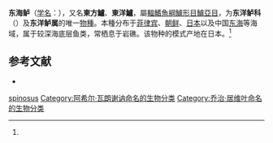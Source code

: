 {{Speciesbox
| status = 
| status_system = 
| image = Niphon spinosus.jpg
| display parents=3
| grandparent authority=
| parent authority=[[Cuvier|Cuvier]], 1828
| taxon = Niphon spinosus
| authority = [[Cuvier|Cuvier]] & [[Achille_Valenciennes|Valenciennes]], 1828<ref name='id7039'>{{cite web| url =http://www.bioinfo.cn/db05/BjdwSpecies.php?action=view&id=7039| title =东海鲈| work =《中国动物物种编目数据库》| publisher =中国科学院微生物研究所| author =中国科学院动物研究所| accessdate =2009-04-16| deadurl =yes| archiveurl =https://web.archive.org/web/20160305003346/http://www.bioinfo.cn/db05/BjdwSpecies.php?action=view&id=7039| archivedate =2016-03-05}}</ref>
}}

'''东海鲈'''（[[学名|学名]]：{{lang|la|''Niphon spinosus''}}），又名'''東方鱸'''、'''東洋鱸'''，屬[[輻鰭魚綱|輻鰭魚綱]][[鱸形目|鱸形目]][[鱸亞目|鱸亞目]]，为'''东洋鲈科'''（{{lang|la|Niphonidae}}）及'''东洋鲈属'''的唯一[[物種|物種]]。本種分布于[[菲律宾|菲律宾]]、[[朝鲜|朝鲜]]、[[日本|日本]]以及中国[[东海|东海]]等海域，属于较深海底层鱼类，常栖息于岩礁。该物种的模式产地在日本。<ref name='id7039'/>

== 参考文献 ==
{{reflist}}
* {{TaiBNET| zh=東方鱸 | id=382574 | binomial=Niphon spinosus | authority=Cuvier, 1828 | var= | accessdate=2013-01-24}}
{{Wikispecies|Niphon spinosus}}

{{taxonbar}}

[[Category:东洋鲈属|spinosus]]
[[Category:阿希尔·瓦朗谢讷命名的生物分类|Category:阿希尔·瓦朗谢讷命名的生物分类]]
[[Category:乔治·居维叶命名的生物分类|Category:乔治·居维叶命名的生物分类]]


{{Perciformes-stub}}